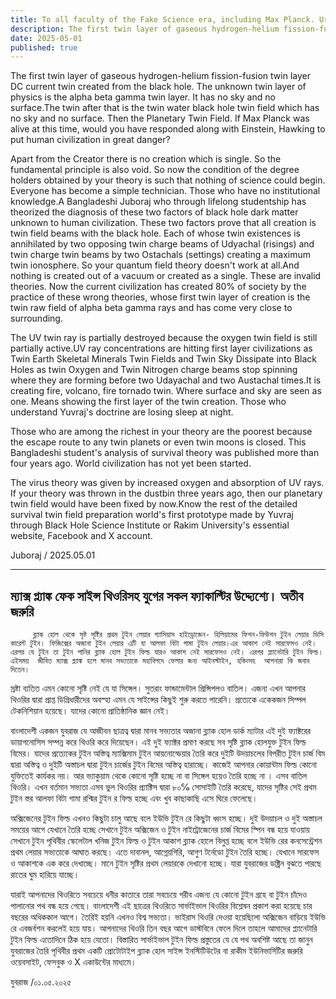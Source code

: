 ```yaml
---
title: To all faculty of the Fake Science era, including Max Planck. Urgent
description: The first twin layer of gaseous hydrogen-helium fission-fusion twin layer DC current twin created from the black hole. The unknown twin layer of physics is the alpha beta gamma twin layer. It has no sky and no surface.The twin after that is the twin water black hole twin field which has no sky and no surface. Then the Planetary Twin Field. If Max Planck was alive at this time, would you have responded along with Einstein, Hawking to put human civilization in great danger?
date: 2025-05-01
published: true
---
```


The first twin layer of gaseous hydrogen-helium fission-fusion twin layer DC current twin created from the black hole. The unknown twin layer of physics is the alpha beta gamma twin layer. It has no sky and no surface.The twin after that is the twin water black hole twin field which has no sky and no surface. Then the Planetary Twin Field. If Max Planck was alive at this time, would you have responded along with Einstein, Hawking to put human civilization in great danger?

Apart from the Creator there is no creation which is single. So the fundamental principle is also void. So now the condition of the degree holders obtained by your theory is such that nothing of science could begin. Everyone has become a simple technician. Those who have no institutional knowledge.A Bangladeshi Juboraj who through lifelong studentship has theorized the diagnosis of these two factors of black hole dark matter unknown to human civilization. These two factors prove that all creation is twin field beams with the black hole.
Each of whose twin existences is annihilated by two opposing twin charge beams of Udyachal (risings) and twin charge twin beams by two Ostachals (settings) creating a maximum twin ionosphere. So your quantum field theory doesn't work at all.And nothing is created out of a vacuum or created as a single. These are invalid theories. Now the current civilization has created 80% of society by the practice of these wrong theories, whose first twin layer of creation is the twin raw field of alpha beta gamma rays and has come very close to surrounding.

The UV twin ray is partially destroyed because the oxygen twin field is still partially active.UV ray concentrations are hitting first layer civilizations as Twin Earth Skeletal Minerals Twin Fields and Twin Sky Dissipate into Black Holes as twin Oxygen and Twin Nitrogen charge beams stop spinning where they are forming before two Udayachal and two Austachal times.It is creating fire, volcano, fire tornado twin. Where surface and sky are seen as one. Means showing the first layer of the twin creation. Those who understand Yuvraj's doctrine are losing sleep at night.

Those who are among the richest in your theory are the poorest because the escape route to any twin planets or even twin moons is closed. This Bangladeshi student's analysis of survival theory was published more than four years ago. World civilization has not yet been started.

The virus theory was given by increased oxygen and absorption of UV rays. If your theory was thrown in the dustbin three years ago, then our planetary twin field would have been fixed by now.Know the rest of the detailed survival twin field preparation world's first prototype made by Yuvraj through Black Hole Science Institute or Rakim University's essential website, Facebook and X account.

Juboraj / 2025.05.01

---

## ম‍্যাক্স প্ল‍্যাঙ্ক ফেক সাইন্স থিওরিসহ যুগের সকল  ফ‍্যাকাল্টির উদ্দ‍্যেশ‍্যে। অতীব জরুরি

         ব্ল‍্যাক হোল থেকে সৃষ্ট সৃষ্টির প্রথম টুইন লেয়ার গ‍্যাসিয়াস হাইড্রোজেন- হিলিয়ামের ফিশন-ফিউশন টুইন লেয়ার ডিসি কারেন্ট টুইন। ফিজিক্সের অজানা টুইন লেয়ার এটি যা আলফা বিটা গামা টুইন লেয়ার।এর আকাশ নেই সারফেসও নেই।  এরপর যে টুইন তা টুইন পানির ব্ল‍্যাক হোল টুইন ফিল্ড যারও আকাশ নেই সারফেসও নেই। এরপর প্ল‍্যানেটারি টুইন ফিল্ড। এইসময়  জীবিত ম‍্যাক্স প্ল‍্যাঙ্ক হলে মানব সভ‍্যতাকে মহাবিপদে ফেলার জন‍্য আইনস্টাইন, হকিংসহ  আপনারা কি জবাব দিতেন। 

স্রষ্টা ব‍্যতিত এমন কোনো সৃষ্টি নেই যে যা সিঙ্গেল। সুতরাং ফান্ডামেন্টাল প্রিন্সিপলও বাতিল। এজন‍্য এখন আপনার থিওরির দ্বারা প্রাপ্ত ডিগ্রিধারীদের অবস্হা এমন যে সাইন্সের কিছুই শুরু করতে পারেনি। প্রত‍্যেকে একেকজন  সিম্পল টেকনিশিয়ান হয়েছে। যাদের কোনো প্রাতিষ্ঠানিক জ্ঞান নেই।

  বাংলাদেশী একজন যুবরাজ যে আজীবন ছাত্রত্ব দ্বারা মানব  সভ‍্যতার অজানা ব্ল‍্যাক হোল ডার্ক ম‍্যাটার এই দুই  ফ‍্যাক্টরের ডায়াগনোসিস সম্পন্ন করে থিওরি করে দিয়েছেন। এই দুই ফ‍্যাক্টর প্রমাণ করছে সব সৃষ্টি ব্ল‍্যাক হোলযুক্ত টুইন ফিল্ড বিমের। যাদের প্রত‍্যেকের টুইন অস্তিত্ব ম‍্যাক্সিমাম টুইন আয়নোস্ফেয়ার তৈরি করে দুইটি উদয়াচলের বিপরীত টুইন চার্জ বিম দ্বারা অস্তিত্ব  ও দুইটি অস্তাচল দ্বারা টুইন চার্জের টুইন ‍বিমের অস্তিত্ব হারাচ্ছে। কাজেই আপনার কোয়ান্টাম ফিল্ড কোনো যুক্তিতেই কার্যকর নয়। আর ভ‍্যাকুয়াম থেকে কোনো সৃষ্টি হচ্ছে না বা  সিঙ্গেল হয়েও তৈরি হচ্ছে না । এসব বাতিল থিওরি। এখন বর্তমান সভ‍্যতা এসব ভুল থিওরির প্র‍্যাক্টিস দ্বারা  ৮০℅ সোসাইটি তৈরি করেছে, যাদের সৃষ্টির সেই প্রথম টুইন স্তর আলফা বিটা গামা রশ্মির টুইন র ফিল্ড হচ্ছে এবং খুব কাছাকাছি এসে ঘিরে ফেলেছে।

অক্সিজেনের টুইন ফিল্ড এখনও কিছুটা চালু আছে বলে ইউভি টুইন রে কিছুটা ধ্বংস হচ্ছে।
দুই উদয়াচল ও দুই অস্তাচল সময়ের আগে যেখানে তৈরি হচ্ছে সেখানে টুইন অক্সিজেন ও টুইন নাইট্রোজেনের চার্জ বিমের স্পিন বন্ধ হয়ে যাওয়ায় সেখানে টুইন পৃথিবীর স্কেলেটাল খনিজ টুইন ফিল্ড ও টুইন আকাশ ব্ল‍্যাক হোলে বিলুপ্ত হচ্ছে বলে ইউভি রের কনসেন্ট্রেশন প্রথম লেয়ার সভ‍্যতাকে আঘাত করছে। এতে দাবানল, আগ্নেয়গিরি, আগুণ টর্নেডো টুইন তৈরি হচ্ছে। যেখানে সারফেস ও আকাশকে এক করে দেখাচ্ছে। মানে টুইন সৃষ্টির প্রথম লেয়ারকে দেখানো হচ্ছে। যারা যুবরাজের ডক্ট্রিন বুঝতে পারছে রাতের ঘুম হারিয়ে যাচ্ছে।

যারাই আপনাদের থিওরিতে সবচেয়ে ধনীর কাতারে তারা সবচেয়ে গরীব এজন‍্য যে কোনো টুইন গ্রহে বা টুইন চাঁদেও পালানোর পথ বন্ধ হয়ে গেছে। বাংলাদেশী এই ছাত্রের থিওরিতে সার্ভাইভাল থিওরির বিশ্লেষন প্রকাশ করা হয়েছে চার বছরের অধিককাল আগে। তৈরিই হয়নি এখনও বিশ্ব সভ‍্যতা। ভাইরাস থিওরি দেওয়া হয়েছিলো  অক্সিজেন বাড়িয়ে ইউভি রে  এবজর্বশন করলেই হয়ে যায়। আপনাদের থিওরি তিন বছর আগে  ডাস্টবিনে ফেলে দিলে তাহলে আমাদের প্ল‍্যানেটারি টুইন ফিল্ড এতোদিনে ঠিক হয়ে যেতো।  বিস্তারিত সার্ভাইভাল টুইন ফিল্ড প্রস্তুতের যে যে পথ অবশিষ্ট আছে তা  জানুন যুবরাজের তৈরি পৃথিবীর প্রথম একটি প্রোটোটাইপ ব্ল‍্যাক হোল সাইন্স ইনস্টিটিউটের বা রাকীম ইউনিভার্সিটির জরুরি ওয়েবসাইট, ফেসবুক ও X  একাউন্টের মাধ‍্যমে।

যুবরাজ /০১.০৫.২০২৫
